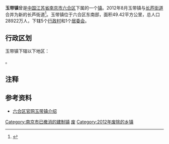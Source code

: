 {{中国乡级行政区|32/01/16/106/000}}

'''玉带镇'''曾是[[中国|中国]][[江苏省|江苏省]][[南京市|南京市]][[六合区|六合区]]下属的一个[[行政建制镇|镇]]。2012年8月玉带镇与[[长芦街道|长芦街道]]合并为新的长芦街道<ref>{{cite web| title=六合街镇区划调整 沿江工业开发区并入化工园| url=http://www.njtv.com.cn/cont/cont5/201208/t20120827_144155.html| publisher=南京电视新闻网| date=| accessdate=}}{{Dead link|date=2018年6月 |bot=InternetArchiveBot |fix-attempted=no }}</ref>。玉带镇位于六合区东南部，面积49.42平方公里，总人口28922万人，下辖5个[[行政村|行政村]]和1个[[居委会|居委会]]。

== 行政区划 ==
玉带镇下辖以下地区：

{{PRC admin/children|32/01/16/106/000}}。

== 注释 ==

{{reflist}}

==参考资料==
*[http://www.njlh.gov.cn/d.asp?l=001&id=15666 六合区官网玉带镇介绍]{{dead link|date=2018年3月 |bot=InternetArchiveBot |fix-attempted=yes }}

{{江苏行政区划小作品}}
[[Category:南京市已撤消的建制镇|Category:南京市已撤消的建制镇]]
[[Category:六合区行政区划|废]]
[[Category:2012年废除的乡镇|Category:2012年废除的乡镇]]